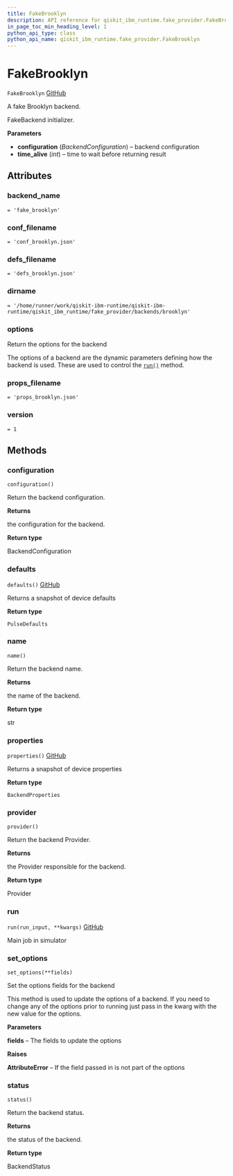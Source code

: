 ```yaml
---
title: FakeBrooklyn
description: API reference for qiskit_ibm_runtime.fake_provider.FakeBrooklyn
in_page_toc_min_heading_level: 1
python_api_type: class
python_api_name: qiskit_ibm_runtime.fake_provider.FakeBrooklyn
---
```


# FakeBrooklyn

<span id="qiskit_ibm_runtime.fake_provider.FakeBrooklyn" />

`FakeBrooklyn` [GitHub](https://github.com/Qiskit/qiskit-ibm-runtime/tree/stable/0.22/qiskit_ibm_runtime/fake_provider/backends/brooklyn/fake_brooklyn.py#L31-L38 "view source code")

A fake Brooklyn backend.

FakeBackend initializer.

**Parameters**

*   **configuration** (*BackendConfiguration*) – backend configuration
*   **time\_alive** (*int*) – time to wait before returning result

## Attributes

<span id="qiskit_ibm_runtime.fake_provider.FakeBrooklyn.backend_name" />

### backend\_name

`= 'fake_brooklyn'`

<span id="qiskit_ibm_runtime.fake_provider.FakeBrooklyn.conf_filename" />

### conf\_filename

`= 'conf_brooklyn.json'`

<span id="qiskit_ibm_runtime.fake_provider.FakeBrooklyn.defs_filename" />

### defs\_filename

`= 'defs_brooklyn.json'`

<span id="qiskit_ibm_runtime.fake_provider.FakeBrooklyn.dirname" />

### dirname

`= '/home/runner/work/qiskit-ibm-runtime/qiskit-ibm-runtime/qiskit_ibm_runtime/fake_provider/backends/brooklyn'`

<span id="qiskit_ibm_runtime.fake_provider.FakeBrooklyn.options" />

### options

Return the options for the backend

The options of a backend are the dynamic parameters defining how the backend is used. These are used to control the [`run()`](#qiskit_ibm_runtime.fake_provider.FakeBrooklyn.run "qiskit_ibm_runtime.fake_provider.FakeBrooklyn.run") method.

<span id="qiskit_ibm_runtime.fake_provider.FakeBrooklyn.props_filename" />

### props\_filename

`= 'props_brooklyn.json'`

<span id="qiskit_ibm_runtime.fake_provider.FakeBrooklyn.version" />

### version

`= 1`

## Methods

### configuration

<span id="qiskit_ibm_runtime.fake_provider.FakeBrooklyn.configuration" />

`configuration()`

Return the backend configuration.

**Returns**

the configuration for the backend.

**Return type**

BackendConfiguration

### defaults

<span id="qiskit_ibm_runtime.fake_provider.FakeBrooklyn.defaults" />

`defaults()` [GitHub](https://github.com/Qiskit/qiskit-ibm-runtime/tree/stable/0.22/qiskit_ibm_runtime/fake_provider/fake_pulse_backend.py#L29-L33 "view source code")

Returns a snapshot of device defaults

**Return type**

`PulseDefaults`

### name

<span id="qiskit_ibm_runtime.fake_provider.FakeBrooklyn.name" />

`name()`

Return the backend name.

**Returns**

the name of the backend.

**Return type**

str

### properties

<span id="qiskit_ibm_runtime.fake_provider.FakeBrooklyn.properties" />

`properties()` [GitHub](https://github.com/Qiskit/qiskit-ibm-runtime/tree/stable/0.22/qiskit_ibm_runtime/fake_provider/fake_qasm_backend.py#L44-L48 "view source code")

Returns a snapshot of device properties

**Return type**

`BackendProperties`

### provider

<span id="qiskit_ibm_runtime.fake_provider.FakeBrooklyn.provider" />

`provider()`

Return the backend Provider.

**Returns**

the Provider responsible for the backend.

**Return type**

Provider

### run

<span id="qiskit_ibm_runtime.fake_provider.FakeBrooklyn.run" />

`run(run_input, **kwargs)` [GitHub](https://github.com/Qiskit/qiskit-ibm-runtime/tree/stable/0.22/qiskit_ibm_runtime/fake_provider/fake_backend.py#L545-L574 "view source code")

Main job in simulator

### set\_options

<span id="qiskit_ibm_runtime.fake_provider.FakeBrooklyn.set_options" />

`set_options(**fields)`

Set the options fields for the backend

This method is used to update the options of a backend. If you need to change any of the options prior to running just pass in the kwarg with the new value for the options.

**Parameters**

**fields** – The fields to update the options

**Raises**

**AttributeError** – If the field passed in is not part of the options

### status

<span id="qiskit_ibm_runtime.fake_provider.FakeBrooklyn.status" />

`status()`

Return the backend status.

**Returns**

the status of the backend.

**Return type**

BackendStatus

